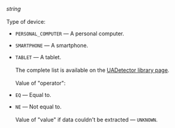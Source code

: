 _string_<br/><br/>Type of device:

- `PERSONAL_COMPUTER` — A personal computer.
- `SMARTPHONE` — A smartphone.
- `TABLET` — A tablet.<br/><br/>The complete list is available on the [UADetector library page](http://uadetector.sourceforge.net/modules/uadetector-core/apidocs/net/sf/uadetector/ReadableDeviceCategory.Category.html).<br/><br/>Value of "operator":

- `EQ` — Equal to.
- `NE` — Not equal to.<br/><br/>Value of "value" if data couldn't be extracted — `UNKNOWN`.